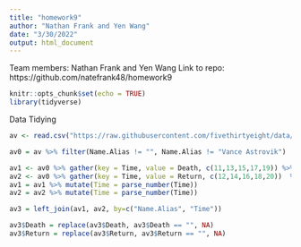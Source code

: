 ```yaml
---
title: "homework9"
author: "Nathan Frank and Yen Wang"
date: "3/30/2022"
output: html_document
---
```


Team members: Nathan Frank and Yen Wang
Link to repo: https://github.com/natefrank48/homework9 



```r
knitr::opts_chunk$set(echo = TRUE)
library(tidyverse)
```

Data Tidying

```r
av <- read.csv("https://raw.githubusercontent.com/fivethirtyeight/data/master/avengers/avengers.csv", stringsAsFactors = FALSE)

av0 = av %>% filter(Name.Alias != "", Name.Alias != "Vance Astrovik")

av1 <- av0 %>% gather(key = Time, value = Death, c(11,13,15,17,19)) %>% select(Name.Alias, Time, Death)
av2 <- av0 %>% gather(key = Time, value = Return, c(12,14,16,18,20))  %>% select(Name.Alias, Time, Return)
av1 = av1 %>% mutate(Time = parse_number(Time))
av2 = av2 %>% mutate(Time = parse_number(Time))

av3 = left_join(av1, av2, by=c("Name.Alias", "Time"))

av3$Death = replace(av3$Death, av3$Death == "", NA)
av3$Return = replace(av3$Return, av3$Return == "", NA)

```


